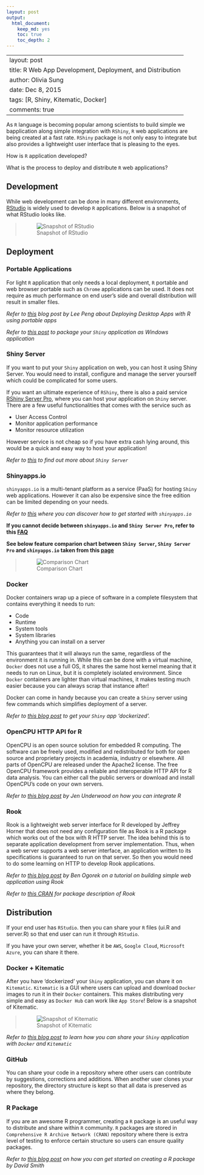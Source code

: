 ```yaml
---
layout: post
output:
  html_document:
    keep_md: yes
    toc: true
    toc_depth: 2
---
```

---
layout: post
title: R Web App Development, Deployment, and Distribution
author: Olivia Sung
date: Dec 8, 2015
tags: [R, Shiny, Kitematic, Docker]
comments: true
---

As `R` language is becoming popular among scientists to build simple we bapplication along simple integration with `RShiny`, `R` web applications are being created at a fast rate. `RShiny` package is not only easy to integrate but also provides a lightweight user interface that is pleasing to the eyes.

How is `R` application developed?

What is the process to deploy and distribute `R` web applications?



## Development


While web development can be done in many different environments, [RStudio](https://www.rstudio.com/) is widely used to develop `R` applications. Below is a snapshot of what RStudio looks like.

> ![Snapshot of RStudio](2015-12-08rstudio.png)



## Deployment 


### Portable Applications

For light `R` application that only needs a local deployment, `R` portable and web browser portable such as `Chrome` applications can be used. It does not require as much performance on end user's side and overall distribution will result in smaller files.

*Refer to [this](http://www.r-bloggers.com/deploying-desktop-apps-with-r/) blog post by Lee Peng about Deploying Desktop Apps with R using portable apps*

*Refer to [this post](http://blog.analytixware.com/2014/03/packaging-your-shiny-app-as-windows.html) to package your `Shiny` application as Windows application*

### Shiny Server

If you want to put your `Shiny` application on web, you can host it using Shiny Server. You would need to install, configure and manage the server yourself which could be complicated for some users.

If you want an ultimate experience of `RShiny`, there is also a paid service [RShiny Server Pro](https://www.rstudio.com/products/shiny-server-pro/), where you can host your application on `Shiny` server. 
There are a few useful functionalities that comes with the service such as 

- User Access Control
- Monitor application performance 
- Monitor resource utilization 

However service is not cheap so if you have extra cash lying around, this would be a quick and easy way to host your application!

*Refer to [this](https://www.rstudio.com/products/shiny/shiny-server/) to find out more about `Shiny Server`*

### Shinyapps.io

`shinyapps.io` is a multi-tenant platform as a service (PaaS) for hosting `Shiny` web applications. However it can also be expensive since the free edition can be limited depending on your needs.

*Refer to [this](http://shiny.rstudio.com/articles/shinyapps.html) where you can discover how to get started with `shinyapps.io`*

**If you cannot decide between `shinyapps.io` and `Shiny Server Pro`, refer to this [FAQ](https://www.rstudio.com/faq-items/difference-shinyapps-shiny-server/)**

**See below feature comparion chart between `Shiny Server`, `Shiny Server Pro` and `shinyapps.io` taken from this [page](https://www.rstudio.com/products/shinyapps/)**

> ![Comparison Chart](2015-12-08compare.png)


### Docker

Docker containers wrap up a piece of software in a complete filesystem that contains everything it needs to run:

- Code
- Runtime
- System tools
- System libraries
- Anything you can install on a server

This guarantees that it will always run the same, regardless of the environment it is running in.
While this can be done with a virtual machine, `Docker` does not use a full OS, it shares the same host kernel meaning that it needs to run on Linux, but it is completely isolated environment. Since `Docker` containers are lighter than virtual machines, it makes testing much easier because you can always scrap that instance after!

Docker can come in handy because you can create a `Shiny` server using few commands which simplifies deployment of a server.

*Refer to [this blog post](http://www.rmining.net/2015/04/30/dockerizing-a-shiny-app/) to get your `Shiny` app 'dockerized'.*

### OpenCPU HTTP API for R

OpenCPU is an open source solution for embedded R computing. The software can be freely used, modified and redistributed for both for open source and proprietary projects in academia, industry or elsewhere. All parts of OpenCPU are released under the Apache2 license.  The free OpenCPU framework provides a reliable and interoperable HTTP API for R data analysis. You can either call the public servers or download and install OpenCPU’s code on your own servers.

*Refer to [this blog post](http://www.jenunderwood.com/2015/01/12/part-1-integrating-r/) by Jen Underwood on how you can integrate R*

### Rook

Rook is a lightweight web server interface for R developed by Jeffrey Horner that does not need any configuration file as Rook is a R package which works out of the box with R HTTP server.
The idea behind this is to separate application development from server implementation. Thus, when a web server supports a web server interface, an application written to its specifications is guaranteed to run on that server.
So then you would need to do some learning on HTTP to develop Rook applications.

*Refer to [this blog post](http://www.r-bloggers.com/a-simple-web-application-using-rook/) by Ben Ogorek on a tutorial on building simple web application using Rook*

*Refer to [this CRAN](https://cran.r-project.org/web/packages/Rook/README.html) for package description of Rook*


## Distribution

If your end user has `RStudio`. then you can share your `R` files (ui.R and server.R) so that end user can run it through `RStudio`.

If you have your own server, whether it be `AWS`, `Google Cloud`, `Microsoft Azure`, you can share it there.

### Docker + Kitematic

After you have 'dockerized' your `Shiny` application, you can share it on `Kitematic`.
`Kitematic` is a GUI where users can upload and download `Docker` images to run it in their `Docker` containers.
This makes distributing very simple and easy as `Docker Hub` can work like `App Store`!
Below is a snapshot of Kitematic.

> ![Snapshot of Kitematic](2015-12-08kitematic.jpg)

*Refer to [this blog post](http://www.r-bloggers.com/share-your-shiny-apps-with-docker-and-kitematic/) to learn how you can share your `Shiny` application with `Docker` and `Kitematic`*

### GitHub

You can share your code in a repository where other users can contribute by suggestions, corrections and additions.
When another user clones your repository, the directory structure is kept so that all data is preserved as where they belong.

### R Package

If you are an awesome R programmer, creating a `R` package is an useful way to distribute and share within `R` community.
`R` packages are stored in `Comprehensive R Archive Network (CRAN)` repository where there is extra level of testing to enforce certain structure so users can ensure quality packages.

*Refer to [this blog post](http://blog.revolutionanalytics.com/2009/08/creating-r-packages-a-tutorial-draft.html) on how you can get started on creating a R package by David Smith*
